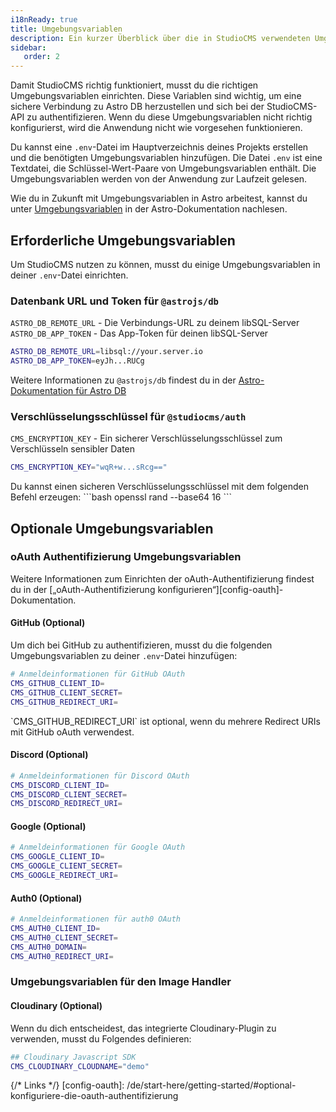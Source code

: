 ```yaml
---
i18nReady: true
title: Umgebungsvariablen
description: Ein kurzer Überblick über die in StudioCMS verwendeten Umgebungsvariablen.
sidebar:
   order: 2
---
```



Damit StudioCMS richtig funktioniert, musst du die richtigen Umgebungsvariablen einrichten. Diese Variablen sind wichtig, um eine sichere Verbindung zu Astro DB herzustellen und sich bei der StudioCMS-API zu authentifizieren. Wenn du diese Umgebungsvariablen nicht richtig konfigurierst, wird die Anwendung nicht wie vorgesehen funktionieren.

Du kannst eine `.env`-Datei im Hauptverzeichnis deines Projekts erstellen und die benötigten Umgebungsvariablen hinzufügen. Die Datei `.env` ist eine Textdatei, die Schlüssel-Wert-Paare von Umgebungsvariablen enthält. Die Umgebungsvariablen werden von der Anwendung zur Laufzeit gelesen.

Wie du in Zukunft mit Umgebungsvariablen in Astro arbeitest, kannst du unter [Umgebungsvariablen](https://docs.astro.build/de/guides/environment-variables/) in der Astro-Dokumentation nachlesen.

## Erforderliche Umgebungsvariablen

Um StudioCMS nutzen zu können, musst du einige Umgebungsvariablen in deiner `.env`-Datei einrichten.

### Datenbank URL und Token für `@astrojs/db`

`ASTRO_DB_REMOTE_URL` - Die Verbindungs-URL zu deinem libSQL-Server
`ASTRO_DB_APP_TOKEN` - Das App-Token für deinen libSQL-Server

```bash title=".env"
ASTRO_DB_REMOTE_URL=libsql://your.server.io
ASTRO_DB_APP_TOKEN=eyJh...RUCg
```

<ReadMore>Weitere Informationen zu `@astrojs/db` findest du in der [Astro-Dokumentation für Astro DB](https://docs.astro.build/en/guides/astro-db/)</ReadMore>

### Verschlüsselungsschlüssel für `@studiocms/auth`

`CMS_ENCRYPTION_KEY` - Ein sicherer Verschlüsselungsschlüssel zum Verschlüsseln sensibler Daten

```bash title=".env"
CMS_ENCRYPTION_KEY="wqR+w...sRcg=="
```

<Aside type="note" title="Use OpenSSL">
Du kannst einen sicheren Verschlüsselungsschlüssel mit dem folgenden Befehl erzeugen:
```bash
openssl rand --base64 16
``` 
</Aside>

## Optionale Umgebungsvariablen

### oAuth Authentifizierung Umgebungsvariablen

<ReadMore>
Weitere Informationen zum Einrichten der oAuth-Authentifizierung findest du in der [„oAuth-Authentifizierung konfigurieren“][config-oauth]-Dokumentation.
</ReadMore>

#### GitHub (Optional)

Um dich bei GitHub zu authentifizieren, musst du die folgenden Umgebungsvariablen zu deiner `.env`-Datei hinzufügen:

```bash title=".env"
# Anmeldeinformationen für GitHub OAuth
CMS_GITHUB_CLIENT_ID=
CMS_GITHUB_CLIENT_SECRET=
CMS_GITHUB_REDIRECT_URI=
```

<Aside type="note" title="Hinweis">
`CMS_GITHUB_REDIRECT_URI` ist optional, wenn du mehrere Redirect URIs mit GitHub oAuth verwendest.
</Aside>

#### Discord (Optional)

```bash title=".env"
# Anmeldeinformationen für Discord OAuth
CMS_DISCORD_CLIENT_ID=
CMS_DISCORD_CLIENT_SECRET=
CMS_DISCORD_REDIRECT_URI=
```

#### Google (Optional)

```bash title=".env"
# Anmeldeinformationen für Google OAuth
CMS_GOOGLE_CLIENT_ID=
CMS_GOOGLE_CLIENT_SECRET=
CMS_GOOGLE_REDIRECT_URI=
```

#### Auth0 (Optional)

```bash title=".env"
# Anmeldeinformationen für auth0 OAuth
CMS_AUTH0_CLIENT_ID=
CMS_AUTH0_CLIENT_SECRET=
CMS_AUTH0_DOMAIN=
CMS_AUTH0_REDIRECT_URI=
```

### Umgebungsvariablen für den Image Handler

#### Cloudinary (Optional)

Wenn du dich entscheidest, das integrierte Cloudinary-Plugin zu verwenden, musst du Folgendes definieren:

```bash title=".env"
## Cloudinary Javascript SDK
CMS_CLOUDINARY_CLOUDNAME="demo"
```

{/* Links */}
[config-oauth]: /de/start-here/getting-started/#optional-konfiguriere-die-oauth-authentifizierung